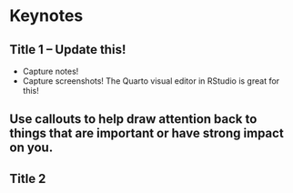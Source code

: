# Keynotes

## Title 1 -- Update this!

-   Capture notes!
-   Capture screenshots! The Quarto visual editor in RStudio is great for this!

::: callout-note
## Use callouts to help draw attention back to things that are important or have strong impact on you.
:::

## Title 2
